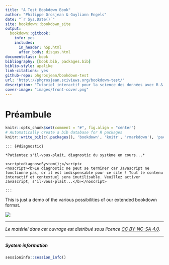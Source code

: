 ```yaml
--- 
title: "A Test Bookdown Book"
author: "Philippe Grosjean & Guyliann Engels"
date: "`r Sys.Date()`"
site: bookdown::bookdown_site
output:
  bookdown::gitbook:
    info: yes
    includes:
      in_header: h5p.html
      after_body: disqus.html
documentclass: book
bibliography: [book.bib, packages.bib]
biblio-style: apalike
link-citations: yes
github-repo: phgrosjean/bookdown-test
url: 'http\://phgrosjean.sciviews.org/bookdown-test/'
description: "Tutoriel interactif pour la science des données avec R & SciViews-R."
cover-image: "images/front-cover.png"
---
```


# Préambule {-}

```r
knitr::opts_chunk$set(comment = "#", fig.align = "center")
# Automatically create a bib database for R packages
knitr::write_bib(c(.packages(), 'bookdown', 'knitr', 'rmarkdown'), 'packages.bib')
```

```block2

::: {#diagnostic}

*Patientez s'il-vous-plait, diagnostic du système en cours...*

<script>diagnoseSystem();</script>
<noscript><b>Le diagnostic ne peut se terminer car Javascript ne fonctionne pas, or il est indispensable pour ce site ! Tout le contenu interactif et contextuel sera inutilisable. Veuillez activer Javascript, s'il-vous-plait...</b></noscript>

:::

```

This is just a demo of the various possibilities of our extended bookdown format.

![](images/front-cover.png)

----

_Le matériel dans cet ouvrage est distribué sous licence [CC BY-NC-SA 4.0](https://creativecommons.org/licenses/by-nc-sa/4.0/deed.fr)._

----

##### System information {-}

```r
sessioninfo::session_info()
```
